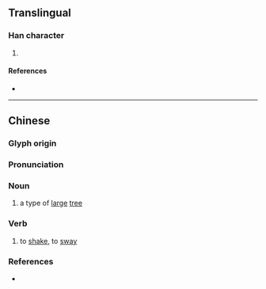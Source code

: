 {{character info/new}}
==Translingual==

===Han character===
{{Han char|rn=75|rad=木|as=10|sn=14|four=47972|canj=DBOU|ids=⿰木䍃}}

# {{defn|Han|sort=木10}}

====References====
* {{Han ref|kx=0543.300|dkj=15251|dj=0931.160|hdz=21265.060|uh=69A3|ud=27043|bh=BA6F|bd=47727}}

----

==Chinese==
{{zh-forms}}

===Glyph origin===
{{Han etym}}

===Pronunciation===
{{zh-pron
|m=yáo
|c=jiu4
|cat=n,v
}}

===Noun===
{{zh-noun}}

# a type of [[large]] [[tree]]

===Verb===
{{zh-verb}}

# {{lb|zh|of trees}} to [[shake]], to [[sway]]

===References===
* {{R:twedu|C05321}}